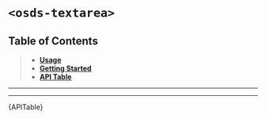
<Meta title="UI Components/TextArea [atom]/Web Component" />

# `<osds-textarea>`

## Table of Contents
> - **[Usage](#usage)**
> - **[Getting Started](#getting-started)**
> - **[API Table](#api-table)**

<hr/>
<Usage />
<hr/>
<div id="api-table"><Description>{APITable}</Description></div>
